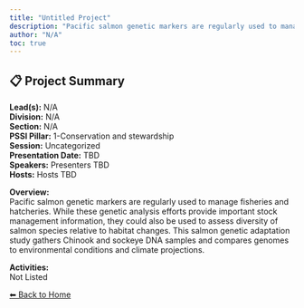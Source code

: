 ```yaml
---
title: "Untitled Project"
description: "Pacific salmon genetic markers are regularly used to manage fisheries and hatcheries. While these genetic analysis efforts provide important stock management information, they could also be used to assess diversity of salmon species relative to habitat changes. This salmon genetic adaptation study gathers Chinook and sockeye DNA samples and compares genomes to environmental conditions and climate projections."
author: "N/A"
toc: true
---
```


## 📋 Project Summary

**Lead(s):** N/A  
**Division:** N/A  
**Section:** N/A  
**PSSI Pillar:** 1-Conservation and stewardship  
**Session:** Uncategorized  
**Presentation Date:** TBD  
**Speakers:** Presenters TBD  
**Hosts:** Hosts TBD  

**Overview:**  
Pacific salmon genetic markers are regularly used to manage fisheries and hatcheries. While these genetic analysis efforts provide important stock management information, they could also be used to assess diversity of salmon species relative to habitat changes. This salmon genetic adaptation study gathers Chinook and sockeye DNA samples and compares genomes to environmental conditions and climate projections.   

**Activities:**  
Not Listed

[⬅ Back to Home](../index.qmd)
